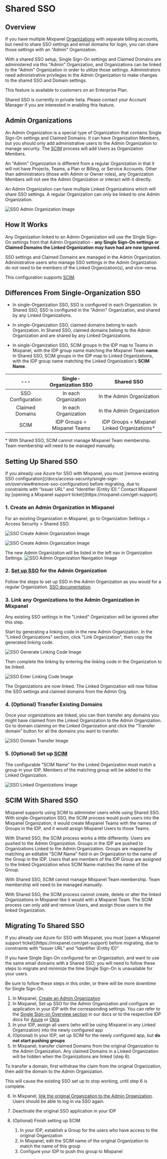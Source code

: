 
# Shared SSO

## Overview

If you have multiple Mixpanel [Organizations](/docs/orgs-and-projects/organizations) with separate billing accounts, but need to share SSO settings and email domains for login, you can share those settings with an "Admin" Organization.

With a shared SSO setup, Single Sign-On settings and Claimed Domains are administered via this "Admin" Organization, and Organizations can be linked to the "Admin" Organization in order to utilize those settings. Administrators need administrative privileges in the Admin Organization to make changes to the shared SSO and Domain settings.

This feature is available to customers on an Enterprise Plan.

<Callout type="info">
    Shared SSO is currently in private beta. Please contact your Account Manager if you are interested in enabling this feature.
</Callout>

## Admin Organizations

An Admin Organization is a special type of Organization that contains Single Sign-On settings and Claimed Domains. It can have Organization Members, but you should only add administrative users to the Admin Organization to manage security. The [SCIM](/docs/access-security/single-sign-on/overview#scim) process will add Users as Organization Members.

An "Admin" Organization is different from a regular Organization in that it will not have Projects, Teams, a Plan or Billing, or Service Accounts. Other than administrators (those with Admin or Owner roles), any Organization Members will not see the Admin Organization or interact with it directly.

An Admin Organization can have multiple Linked Organizations which will share SSO settings. A regular Organization can only be linked to one Admin Organization.

![SSO Admin Organization Image](/sso_view_admin_org.png)

## How It Works

Any Organization linked to an Admin Organization will use the Single Sign-On settings from that Admin Organization - **any Single Sign-On settings or Claimed Domains the Linked Organization may have had are now ignored**.

SSO settings and Claimed Domains are managed in the Admin Organization. Administrative users who manage SSO settings in the Admin Organization do not need to be members of the Linked Organization(s), and vice-versa.

This configuration supports [SCIM](/docs/access-security/single-sign-on/overview#scim).

## Differences From Single-Organization SSO

- In single-Organization SSO, SSO is configured in each Organization. In Shared SSO, SSO is configured in the "Admin" Organization, and shared by any Linked Organizations.

- In single-Organization SSO, claimed domains belong to each Organization. In Shared SSO, claimed domains belong to the Admin Organization and are shared by any Linked Organizations.

- In single-Organization SSO, SCIM groups in the IDP map to Teams in Mixpanel, with the IDP group name matching the Mixpanel Team **name**. In Shared SSO, SCIM groups in the IDP map to Linked Organizations, with the IDP group name matching the Linked Organization's **SCIM Name**.

 ---|**Single-Organization SSO**|**Shared SSO**
:-----:|:-----:|:-----:
SSO Configuration|In each Organization|In the Admin Organization
Claimed Domains|In each Organization|In the Admin Organization
SCIM|IDP Groups = Mixpanel Teams|IDP Groups = Mixpanel Linked Organizations*

\* With Shared SSO, SCIM cannot manage Mixpanel Team membership. Team membership will need to be managed manually.

## Setting Up Shared SSO

<Callout type="warning">
    If you already use Azure for SSO with Mixpanel, you must [remove existing SSO configuration](/docs/access-security/single-sign-on/overview#remove-sso-configuration) before migrating, due to constraints with “Issuer URL” and “Identifier (Entity ID).” Contact Mixpanel by [opening a Mixpanel support ticket](https://mixpanel.com/get-support).
</Callout>

### 1. Create an Admin Organization in Mixpanel

For an existing Organization in Mixpanel, go to Organization Settings > Access Security > Shared SSO.

![SSO Create Admin Organization Image](/sso_create_admin_org1.png)

![SSO Create Admin Organization Image](/sso_create_admin_org2.png)

The new Admin Organization will be listed in the left nav in Organization Settings.
![SSO Admin Organization Navigation Image](/sso_admin_org_nav.png)

### 2. [Set up SSO](/docs/access-security/single-sign-on/overview) for the Admin Organization

Follow the steps to set up SSO in the Admin Organization as you would for a regular Organization. [SSO documentation](/docs/access-security/single-sign-on/overview).

### 3. Link any Organizations to the Admin Organization in Mixpanel

<Callout type="warning">
    Any existing SSO settings in the "Linked" Organization will be ignored after this step.
</Callout>

Start by generating a linking code in the new Admin Organization. In the "Linked Organizations" section, click "Link Organization", then copy the generated linking code.

![SSO Generate Linking Code Image](/sso_generate_linking_code.png)

Then complete the linking by entering the linking code in the Organization to be linked.

![SSO Enter Linking Code Image](/sso_enter_linking_code.png)

The Organizations are now linked. The Linked Organization will now follow the SSO settings and claimed domains from the Admin Org.

### 4. (Optional) Transfer Existing Domains

Once your organizations are linked, you can then transfer any domains you might have claimed from the Linked Organization to the Admin Organization. Go to domain claiming on the Linked Organization and click the “Transfer domain” button for all the domains you want to transfer.

![SSO Domain Transfer Image](/sso_domain_transfer_image.png)

### 5. (Optional) Set up [SCIM](/docs/access-security/single-sign-on/overview#scim)

The configurable "SCIM Name" for the Linked Organization must match a group in your IDP. Members of the matching group will be added to the Linked Organization.

![SSO Linked Organizations Image](/sso_linked_orgs.png)

## SCIM With Shared SSO

Mixpanel supports using SCIM to administer users while using Shared SSO. With single-Organization SSO, the SCIM process would push users into the Mixpanel Organization, it would create Mixpanel Teams with the names of Groups in the IDP, and it would assign Mixpanel Users to those Teams.

With Shared SSO, the SCIM process works a little differently. Users are pushed to the Admin Organization. Groups in the IDP are pushed to Organizations Linked to the Admin Organization. Groups are mapped by matching an editable “SCIM Name” field in an Organization to the name of the Group in the IDP. Users that are members of the IDP Group are assigned to the linked Organization whos SCIM Name matches the name of the Group.

With Shared SSO, SCIM cannot manage Mixpanel Team membership. Team membership will need to be managed manually.

<Callout type="info">
    With Shared SSO, the SCIM process cannot create, delete or alter the linked Organizations in Mixpanel like it would with a Mixpanel Team. The SCIM process can only add and remove Users, and assign those users to the linked Organization.
</Callout>

## Migrating To Shared SSO

<Callout type="warning">
    If you already use Azure for SSO with Mixpanel, you must [open a Mixpanel support ticket](https://mixpanel.com/get-support) before migrating, due to constraints with “Issuer URL” and “Identifier (Entity ID)”
</Callout>

If you have Single Sign-On configured for an Organization, and want to use the same email domains with a Shared SSO; you will need to follow these steps to migrate and minimize the time Single Sign-On is unavailable for your users.

Be sure to follow these steps in this order, or there will be more downtime for Single Sign-On.

1. In Mixpanel, [Create an Admin Organization](#1-create-an-admin-organization-in-mixpanel)
2. In Mixpanel, Set up SSO for the Admin Organization and configure an application in your IDP with the corresponding settings. You can refer to the [Single Sign-on Overview section](/docs/access-security/single-sign-on/overview) in our docs or to the respective IDP docs for [Azure](/docs/access-security/single-sign-on/azure) or [Okta](/docs/access-security/single-sign-on/okta)
3. In your IDP, assign all users (who will be using Mixpanel in any Linked Organization) into the newly configured app
4. (Optional) In your IDP, set up SCIM for the newly configured app, but **do not start pushing groups**
5. In Mixpanel, transfer claimed Domains from the original Organization to the Admin Organization. Any claimed Domains in a Linked Organization will be hidden when the Organizations are linked (step 6).

To transfer a domain, first withdraw the claim from the original Organization, then add the domain to the Admin Organization.

<Callout type="warning">
    This will cause the existing SSO set up to stop working, until step 6 is complete.
</Callout>

6. In Mixpanel, [link the original Organization to the Admin Organization](#3-link-any-organizations-to-the-admin-organization-in-mixpanel). Users should be able to log in via SSO again.

7. Deactivate the original SSO application in your IDP
8. (Optional) Finish setting up SCIM
    1. In your IDP, establish a Group for the users who have access to the original Organization
    2. In Mixpanel, edit the SCIM name of the original Organization to match the name of this group
    3. Configure your IDP to push this group to Mixpanel
